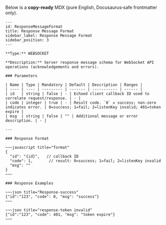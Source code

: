 Below is a **copy‑ready** MDX (pure English, Docusaurus‑safe frontmatter only).

```mdx
---
id: ResponseMessageFormat
title: Response Message Format
sidebar_label: Response Message Format
sidebar_position: 3
---

**Type:** WEBSOCKET

**Description:** Server response message schema for WebSocket API operations (acknowledgements and errors).

### Parameters

| Name | Type | Mandatory | Default | Description | Ranges |
| ---- | ---- | --------- | ------- | ----------- | ------ |
| id   | string | false | - | Echoed client callback ID used to correlate request/response. | - |
| code | integer | true | - | Result code. `0` = success; non‑zero indicates error. | 0=success; 1=fail; 2=listenKey invalid; 401=token expire |
| msg  | string | false | "" | Additional message or error description. | - |

---

### Response Format

~~~javascript title="format"
{
  "id": "{id}",   // callback ID
  "code": 1,       // result: 0=success; 1=fail; 2=listenKey invalid
  "msg": ""
}
~~~

### Response Examples

~~~json title="Response-success"
{"id":"123", "code": 0, "msg": "success"}
~~~

~~~json title="response-token invalid"
{"id":"123", "code": 401, "msg": "token expire"}
~~~
```
